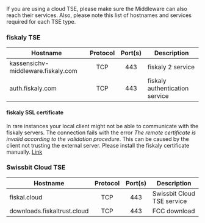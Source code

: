 If you are using a cloud TSE, please make sure the Middleware can also reach their services. Also, please note this list of hostnames and services required for each TSE type.

### fiskaly TSE

| Hostname                           | Protocol | Port(s) | Description                    |
| ---------------------------------- | :------: | :-----: | ------------------------------ |
| kassensichv-middleware.fiskaly.com |   TCP    |   443   | fiskaly 2 service              |
| auth.fiskaly.com                   |   TCP    |   443   | fiskaly authentication service |

#### fiskaly SSL certificate
In rare instances your local client might not be able to communicate with the fiskaly servers. The connection fails with the error *The remote certificate is invalid according to the validation procedure*.
This can be caused by the client not trusting the external server. Please install the fiskaly certificate manually. [Link](https://support.fiskaly.com/hc/en-001/articles/10273355734172-How-do-I-manually-add-the-latest-SSL-certificate-for-fiskaly-com)

### Swissbit Cloud TSE

| Hostname                    | Protocol | Port(s) | Description                |
| --------------------------- | :------: | :-----: | -------------------------- |
| fiskal.cloud                |   TCP    |   443   | Swissbit Cloud TSE service |
| downloads.fiskaltrust.cloud |   TCP    |   443   | FCC download               |
